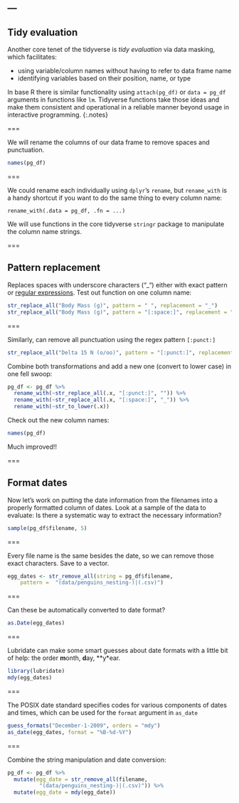 ---
---

## Tidy evaluation

Another core tenet of the tidyverse is *tidy evaluation* via data masking, which facilitates:

- using variable/column names without having to refer to data frame name
- identifying variables based on their position, name, or type

In base R there is similar functionality using `attach(pg_df)` or `data = pg_df` arguments in functions like `lm`. Tidyverse functions take those ideas and make them consistent and operational in a reliable manner beyond usage in interactive programming.
{:.notes}

===

We will rename the columns of our data frame to remove spaces and punctuation.

```r
names(pg_df)
```


===

We could rename each individually using `dplyr`'s `rename`, but `rename_with` is a handy shortcut if you want to do the same thing to every column name:

```
rename_with(.data = pg_df, .fn = ...)
```

We will use functions in the core tidyverse `stringr` package to manipulate the column name strings. 

===

## Pattern replacement 

Replaces spaces with underscore characters ("_") either with exact pattern or [regular expressions](https://stringr.tidyverse.org/articles/regular-expressions.html). Test out function on one column name:

```r
str_replace_all("Body Mass (g)", pattern = " ", replacement = "_")
str_replace_all("Body Mass (g)", pattern = "[:space:]", replacement = "_")
```

===

Similarly, can remove all punctuation using the regex pattern `[:punct:]`

```r
str_replace_all("Delta 15 N (o/oo)", pattern = "[:punct:]", replacement = "")
```

Combine both transformations and add a new one (convert to lower case) in one fell swoop:

```r
pg_df <- pg_df %>%
  rename_with(~str_replace_all(.x, "[:punct:]", "")) %>%
  rename_with(~str_replace_all(.x, "[:space:]", "_")) %>%
  rename_with(~str_to_lower(.x))
```

Check out the new column names:

```r
names(pg_df)
```

Much improved!!

===

## Format dates

Now let's work on putting the date information from the filenames into a properly formatted column of dates. Look at a sample of the data to evaluate: Is there a systematic way to extract the necessary information?

```r
sample(pg_df$filename, 5)
```

===

Every file name is the same besides the date, so we can remove those exact characters. Save to a vector. 

```r
egg_dates <- str_remove_all(string = pg_df$filename, 
    pattern =  "(data/penguins_nesting-)|(.csv)")
```

===

Can these be automatically converted to date format?

```r
as.Date(egg_dates)
```


===

Lubridate can make some smart guesses about date formats with a little bit of help: the order **m**onth, **d**ay, **y*ear. 

```r
library(lubridate)
mdy(egg_dates)
```

===

The POSIX date standard specifies codes for various components of dates and times, which can be used for the `format` argument in `as_date`

```r
guess_formats("December-1-2009", orders = "mdy")
as_date(egg_dates, format = "%B-%d-%Y")
```

===

Combine the string manipulation and date conversion: 

```r
pg_df <- pg_df %>%
  mutate(egg_date = str_remove_all(filename,
          "(data/penguins_nesting-)|(.csv)")) %>%
  mutate(egg_date = mdy(egg_date))
```



